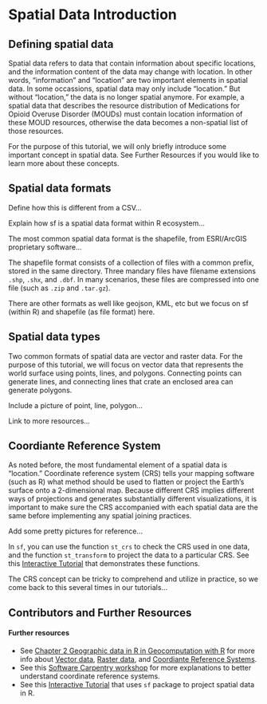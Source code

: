 # Spatial Data Introduction

## Defining spatial data  {#SD-spatial-data}
Spatial data refers to data that contain information about specific locations, and the information content of the data may change with location. In other words, "information" and "location" are two important elements in spatial data. In some occassions, spatial data may only include "location." But without "location," the data is no longer spatial anymore. For example, a spatial data that describes the resource distribution of Medications for Opioid Overuse Disorder (MOUDs) must contain location information of these MOUD resources, otherwise the data becomes a non-spatial list of those resources. 

For the purpose of this tutorial, we will only briefly introduce some important concept in spatial data. See Further Resources if you would like to learn more about these concepts. 

## Spatial data formats {#SD-vector-data}
Define how this is different from a CSV... 

Explain how sf is a spatial data format within R ecosystem...

The most common spatial data format is the shapefile, from ESRI/ArcGIS proprietary software... 

The shapefile format consists of a collection of files with a common prefix, stored in the same directory. Three mandary files have filename extensions `.shp`, `.shx`, and `.dbf`. In many scenarios, these files are compressed into one file (such as `.zip` and `.tar.gz`). 

There are other formats as well like geojson, KML, etc but we focus on sf (within R) and shapefile (as file format) here.

## Spatial data types

Two common formats of spatial data are vector and raster data. For the purpose of this tutorial, we will focus on vector data that represents the world surface using points, lines, and polygons. Connecting points can generate lines, and connecting lines that crate an enclosed area can generate polygons. 

Include a picture of point, line, polygon... 

Link to more resources...

## Coordiante Reference System {#SD-crs}
As noted before, the most fundamental element of a spatial data is "location." Coordinate reference system (CRS) tells your mapping software (such as R) what method should be used to flatten or project the Earth's surface onto a 2-dimensional map. Because different CRS implies different ways of projections and generates substantially different visualizations, it is important to make sure the CRS accompanied with each spatial data are the same before implementing any spatial joining practices.

Add some pretty pictures for reference... 

In `sf`, you can use the function `st_crs` to check the CRS used in one data, and the function `st_transform` to project the data to a particular CRS. See this [Interactive Tutorial](https://spatialanalysis.github.io/workshop-notes/introduction-to-spatial-data.html#interactive-tutorial) that demonstrates these functions.  

The CRS concept can be tricky to comprehend and utilize in practice, so we come back to this several times in our tutorials... 

## Contributors and Further Resources {-#SD-contributors}

#### Further resources {-#SD-appendix}
* See [Chapter 2 Geographic data in R in Geocomputation with R](https://geocompr.robinlovelace.net/spatial-class.html) for more info about [Vector data](https://geocompr.robinlovelace.net/spatial-class.html#vector-data), [Raster data](https://geocompr.robinlovelace.net/spatial-class.html#raster-data), and [Coordiante Reference Systems](https://geocompr.robinlovelace.net/spatial-class.html#raster-data). 
* See this [Software Carpentry workshop](https://datacarpentry.org/organization-geospatial/03-crs/index.html) for more explanations to better understand coordinate reference systems. 
* See this [Interactive Tutorial](https://spatialanalysis.github.io/workshop-notes/introduction-to-spatial-data.html#interactive-tutorial) that uses `sf` package to project spatial data in R.  





